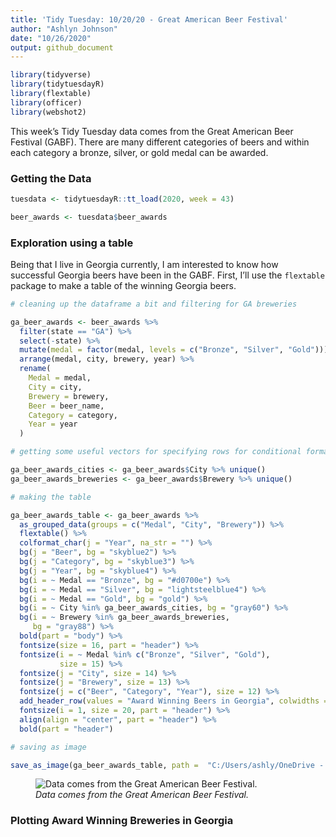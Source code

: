 ```yaml
---
title: 'Tidy Tuesday: 10/20/20 - Great American Beer Festival'
author: "Ashlyn Johnson"
date: "10/26/2020"
output: github_document
---
```


```r
library(tidyverse)
library(tidytuesdayR) 
library(flextable)
library(officer)
library(webshot2)
```

This week's Tidy Tuesday data comes from the Great American Beer Festival (GABF). There are many different categories of beers and within each category a bronze, silver, or gold medal can be awarded. 


### Getting the Data
```r
tuesdata <- tidytuesdayR::tt_load(2020, week = 43)

beer_awards <- tuesdata$beer_awards
```

### Exploration using a table

Being that I live in Georgia currently, I am interested to know how successful Georgia beers have been in the GABF. First, I'll use the `flextable` package to make a table of the winning Georgia beers. 

```r
# cleaning up the dataframe a bit and filtering for GA breweries

ga_beer_awards <- beer_awards %>%
  filter(state == "GA") %>%
  select(-state) %>%
  mutate(medal = factor(medal, levels = c("Bronze", "Silver", "Gold"))) %>%
  arrange(medal, city, brewery, year) %>%
  rename(
    Medal = medal,
    City = city,
    Brewery = brewery,
    Beer = beer_name,
    Category = category,
    Year = year
  )

# getting some useful vectors for specifying rows for conditional formatting

ga_beer_awards_cities <- ga_beer_awards$City %>% unique()
ga_beer_awards_breweries <- ga_beer_awards$Brewery %>% unique()

# making the table 

ga_beer_awards_table <- ga_beer_awards %>%
  as_grouped_data(groups = c("Medal", "City", "Brewery")) %>%
  flextable() %>%
  colformat_char(j = "Year", na_str = "") %>%
  bg(j = "Beer", bg = "skyblue2") %>%
  bg(j = "Category", bg = "skyblue3") %>%
  bg(j = "Year", bg = "skyblue4") %>%
  bg(i = ~ Medal == "Bronze", bg = "#d0700e") %>%
  bg(i = ~ Medal == "Silver", bg = "lightsteelblue4") %>%
  bg(i = ~ Medal == "Gold", bg = "gold") %>%
  bg(i = ~ City %in% ga_beer_awards_cities, bg = "gray60") %>%
  bg(i = ~ Brewery %in% ga_beer_awards_breweries,
     bg = "gray88") %>%
  bold(part = "body") %>%
  fontsize(size = 16, part = "header") %>%
  fontsize(i = ~ Medal %in% c("Bronze", "Silver", "Gold"),
           size = 15) %>%
  fontsize(j = "City", size = 14) %>%
  fontsize(j = "Brewery", size = 13) %>%
  fontsize(j = c("Beer", "Category", "Year"), size = 12) %>% 
  add_header_row(values = "Award Winning Beers in Georgia", colwidths = 6) %>% 
  fontsize(i = 1, size = 20, part = "header") %>% 
  align(align = "center", part = "header") %>% 
  bold(part = "header")

# saving as image

save_as_image(ga_beer_awards_table, path =  "C:/Users/ashly/OneDrive - Emory University/Documents/r_projects_personal/tidytuesday/2020_Week43/ga_beer_awards_table.png")
```


![*Data comes from the Great American Beer Festival.*](https://github.com/ashlyngjohnson/tidytuesday/blob/master/2020_Week43/ga_beer_awards_table.png)

### Plotting Award Winning Breweries in Georgia

